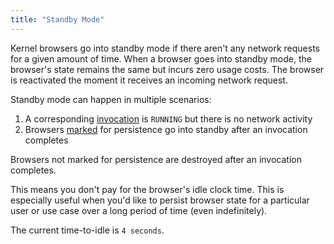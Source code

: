 ```yaml
---
title: "Standby Mode"
---
```


Kernel browsers go into standby mode if there aren't any network requests for a given amount of time. When a browser goes into standby mode, the browser's state remains the same but incurs zero usage costs. The browser is reactivated the moment it receives an incoming network request.

Standby mode can happen in multiple scenarios:
1. A corresponding [invocation](/build/develop) is `RUNNING` but there is no network activity
2. Browsers [marked](/launch/browser-persistence) for persistence go into standby after an invocation completes

<Info>
    Browsers not marked for persistence are destroyed after an invocation completes.
</Info>

This means you don't pay for the browser's idle clock time. This is especially useful when you'd like to persist browser state for a particular user or use case over a long period of time (even indefinitely).

The current time-to-idle is `4 seconds`.
